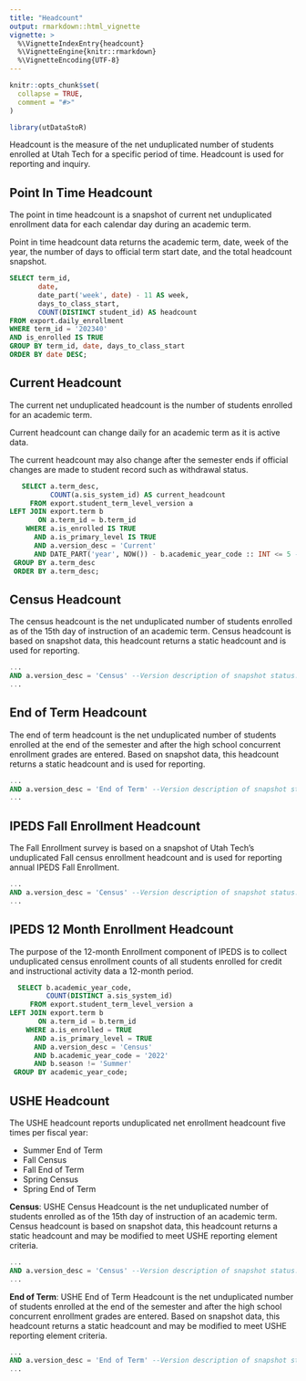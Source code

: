```yaml
---
title: "Headcount"
output: rmarkdown::html_vignette
vignette: >
  %\VignetteIndexEntry{headcount}
  %\VignetteEngine{knitr::rmarkdown}
  %\VignetteEncoding{UTF-8}
---
```


```r
knitr::opts_chunk$set(
  collapse = TRUE,
  comment = "#>"
)
```

```r
library(utDataStoR)
```

Headcount is the measure of the net unduplicated number of students enrolled at Utah Tech for a specific period of time. Headcount is used for reporting and inquiry.

## Point In Time Headcount

The point in time headcount is a snapshot of current net unduplicated enrollment data for each calendar day during an academic term. 

Point in time headcount data returns the academic term, date, week of the year, the number of days to official term start date, and the total headcount snapshot.

```sql
SELECT term_id,
       date,
       date_part('week', date) - 11 AS week,
       days_to_class_start,
       COUNT(DISTINCT student_id) AS headcount
FROM export.daily_enrollment
WHERE term_id = '202340'
AND is_enrolled IS TRUE
GROUP BY term_id, date, days_to_class_start
ORDER BY date DESC;
```

## Current Headcount

The current net unduplicated headcount is the number of students enrolled for an academic term.

Current headcount can change daily for an academic term as it is active data.

The current headcount may also change after the semester ends if official changes are made to student record such as withdrawal status.

```sql
   SELECT a.term_desc,
          COUNT(a.sis_system_id) AS current_headcount
     FROM export.student_term_level_version a
LEFT JOIN export.term b
       ON a.term_id = b.term_id
    WHERE a.is_enrolled IS TRUE
      AND a.is_primary_level IS TRUE
      AND a.version_desc = 'Current'
      AND DATE_PART('year', NOW()) - b.academic_year_code :: INT <= 5 -- Current term plus last 5 Years.
 GROUP BY a.term_desc
 ORDER BY a.term_desc;
``` 

## Census Headcount

The census headcount is the net unduplicated number of students enrolled as of the 15th day of instruction of an academic term. Census headcount is based on snapshot data, this headcount returns a static headcount and is used for reporting.

```sql
...
AND a.version_desc = 'Census' --Version description of snapshot status.
...
```

## End of Term Headcount

The end of term headcount is the net unduplicated number of students enrolled at the end of the semester and after the high school concurrent enrollment grades are entered. Based on snapshot data, this headcount returns a static headcount and is used for reporting.

```sql
...
AND a.version_desc = 'End of Term' --Version description of snapshot status.
...
```

## IPEDS Fall Enrollment Headcount

The Fall Enrollment survey is based on a snapshot of Utah Tech's unduplicated Fall census enrollment headcount and is used for reporting annual IPEDS Fall Enrollment.

```sql
...
AND a.version_desc = 'Census' --Version description of snapshot status.
...
```

## IPEDS 12 Month Enrollment Headcount

The purpose of the 12-month Enrollment component of IPEDS is to collect unduplicated census enrollment counts of all students enrolled for credit and instructional activity data a 12-month period. 

```sql
  SELECT b.academic_year_code,
         COUNT(DISTINCT a.sis_system_id)
     FROM export.student_term_level_version a
LEFT JOIN export.term b
       ON a.term_id = b.term_id
    WHERE a.is_enrolled = TRUE
      AND a.is_primary_level = TRUE
      AND a.version_desc = 'Census'
      AND b.academic_year_code = '2022'
      AND b.season != 'Summer'
 GROUP BY academic_year_code;
 ```

## USHE Headcount

The USHE headcount reports unduplicated net enrollment headcount five times per fiscal year:

- Summer End of Term
- Fall Census 
- Fall End of Term
- Spring Census
- Spring End of Term

**Census**: USHE Census Headcount is the net unduplicated number of students enrolled as of the 15th day of instruction of an academic term. Census headcount is based on snapshot data, this headcount returns a static headcount and may be modified to meet USHE reporting element criteria.

```sql
...
AND a.version_desc = 'Census' --Version description of snapshot status.
...
```

**End of Term**: USHE End of Term Headcount is the net unduplicated number of students enrolled at the end of the semester and after the high school concurrent enrollment grades are entered. Based on snapshot data, this headcount returns a static headcount and may be modified to meet USHE reporting element criteria.

```sql
...
AND a.version_desc = 'End of Term' --Version description of snapshot status.
...
```




